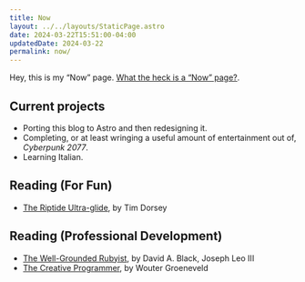 ```yaml
---
title: Now
layout: ../../layouts/StaticPage.astro
date: 2024-03-22T15:51:00-04:00
updatedDate: 2024-03-22
permalink: now/
---
```


Hey, this is my “Now” page. [What the heck is a “Now” page?](https://nownownow.com/).

## Current projects

* Porting this blog to Astro and then redesigning it.
* Completing, or at least wringing a useful amount of entertainment out of, _Cyberpunk 2077_.
* Learning Italian.

## Reading (For Fun)

* [The Riptide Ultra-glide](https://www.harpercollins.com/products/the-riptide-ultra-glide-tim-dorsey?variant=32205565558818), by Tim Dorsey

## Reading (Professional Development)

* [The Well-Grounded Rubyist](https://www.manning.com/books/the-well-grounded-rubyist-third-edition), by David A. Black, Joseph Leo III
* [The Creative Programmer](https://www.manning.com/books/the-creative-programmer), by Wouter Groeneveld
